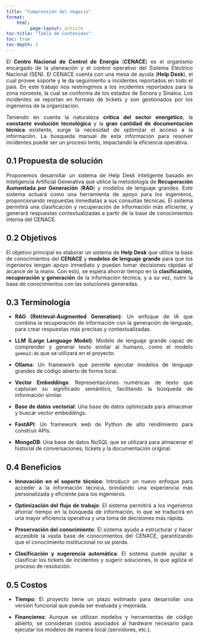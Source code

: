 ```yaml
---
title: "Comprensión del negocio"
format: 
    html:
         page-layout: article
toc-title: "Tabla de Contenidos"
toc: true
toc-depth: 3
---
```


::: {style="text-align: justify"}
El **Centro Nacional de Control de Energía** (**CENACE**) es el organismo encargado de la planeación y el control operativo del Sistema Eléctrico Nacional (SEN). El CENACE cuenta con una mesa de ayuda (**Help Desk**), el cual provee soporte y le da seguimiento a incidentes reportados en todo el país. En este trabajo nos restringimos a los incidentes reportados para la zona noroeste, la cual se conforma de los estados de Sonora y Sinaloa. Los incidentes se reportan en formato de tickets y son gestionados por los ingenieros de la organización.

Teniendo en cuenta la naturaleza **crítica del sector energético**, la **constante evolución tecnológica** y la **gran cantidad de documentación técnica** existente, surge la necesidad de optimizar el acceso a la información. La búsqueda manual de esta información para resolver incidentes puede ser un proceso lento, impactando la eficiencia operativa.
:::

::: {style="text-align: justify"}
## 0.1 Propuesta de solución
Proponemos desarrollar un sistema de Help Desk inteligente basado en Inteligencia Artificial Generativa que utilice la metodología de **Recuperación Aumentada por Generación** (**RAG**) y modelos de lenguaje grandes. Este sistema actuará como una herramienta de apoyo para los ingenieros, proporcionando respuestas inmediatas a sus consultas técnicas. El sistema permitirá una clasificación y recuperación de información más eficiente, y generará respuestas contextualizadas a partir de la base de conocimientos interna del CENACE.
:::

::: {style="text-align: justify"}
## 0.2 Objetivos
El objetivo principal es elaborar un sistema de **Help Desk** que utilice la base de conocimientos del **CENACE** y **modelos de lenguaje grande** para que los ingenieros tengan apoyo inmediato y puedan tomar decisiones rápidas al alcance de la mano. Con esto, se espera ahorrar tiempo en la **clasificación, recuperación y generación** de la información técnica, y a su vez, nutrir la base de conocimientos con las soluciones generadas.
:::

::: {style="text-align: justify"}
## 0.3 Terminología

* **RAG (Retrieval-Augmented Generation)**: Un enfoque de IA que combina la recuperación de información con la generación de lenguaje, para crear respuestas más precisas y contextualizadas.

* **LLM (Large Language Model)**: Modelo de lenguaje grande capaz de comprender y generar texto similar al humano, como el modelo `gemma3:4b` que se utilizará en el proyecto.

* **Ollama**: Un framework que permite ejecutar modelos de lenguaje grandes de código abierto de forma local.

* **Vector Embeddings**: Representaciones numéricas de texto que capturan su significado semántico, facilitando la búsqueda de información similar.

* **Base de datos vectorial**: Una base de datos optimizada para almacenar y buscar vector embeddings.

* **FastAPI**: Un framework web de Python de alto rendimiento para construir APIs.

* **MongoDB**: Una base de datos NoSQL que se utilizará para almacenar el historial de conversaciones, tickets y la documentación original.
:::

::: {style="text-align: justify"}
## 0.4 Beneficios

* **Innovación en el soporte técnico**: Introducir un nuevo enfoque para acceder a la información técnica, brindando una experiencia más personalizada y eficiente para los ingenieros.

* **Optimización del flujo de trabajo**: El sistema permitirá a los ingenieros ahorrar tiempo en la búsqueda de información, lo que se traducirá en una mayor eficiencia operativa y una toma de decisiones más rápida.

* **Preservación del conocimiento**: El sistema ayuda a estructurar y hacer accesible la vasta base de conocimientos del CENACE, garantizando que el conocimiento institucional no se pierda.

* **Clasificación y sugerencia automática**: El sistema puede ayudar a clasificar los tickets de incidentes y sugerir soluciones, lo que agiliza el proceso de resolución.
:::

::: {style="text-align: justify"}
## 0.5 Costos

* **Tiempo**: El proyecto tiene un plazo estimado para desarrollar una versión funcional que pueda ser evaluada y mejorada.

* **Financieros**: Aunque se utilizan modelos y herramientas de código abierto, se consideran costos asociados al hardware necesario para ejecutar los modelos de manera local (servidores, etc.).
:::